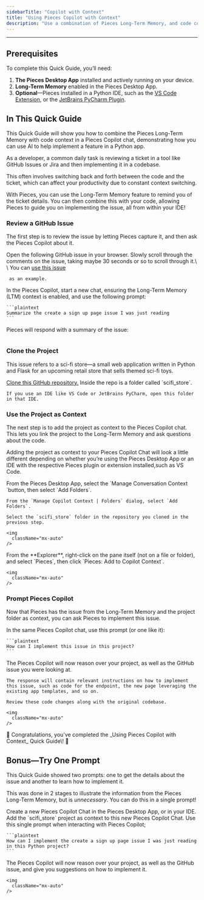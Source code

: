 ```yaml
---
sidebarTitle: "Copilot with Context"
title: "Using Pieces Copilot with Context"
description: "Use a combination of Pieces Long-Term Memory, and code context, to get help implementing a feature."
---
```


---

## Prerequisites

To complete this Quick Guide, you’ll need:

1. **The Pieces Desktop App** installed and actively running on your device.
2. **Long-Term Memory** enabled in the Pieces Desktop App.
3. **Optional**—Pieces installed in a Python IDE, such as the [VS Code Extension](https://docs.pieces.app/products/extensions-plugins/visual-studio-code), or the [JetBrains PyCharm Plugin](https://docs.pieces.app/products/extensions-plugins/jetbrains).

## In This Quick Guide

This Quick Guide will show you how to combine the Pieces Long-Term Memory with code context in a Pieces Copilot chat, demonstrating how you can use AI to help implement a feature in a Python app.

As a developer, a common daily task is reviewing a ticket in a tool like GitHub Issues or Jira and then implementing it in a codebase.

This often involves switching back and forth between the code and the ticket, which can affect your productivity due to constant context switching.

With Pieces, you can use the Long-Term Memory feature to remind you of the ticket details. You can then combine this with your code, allowing Pieces to guide you on implementing the issue, all from within your IDE\!

### Review a GitHub Issue

The first step is to review the issue by letting Pieces capture it, and then ask the Pieces Copilot about it.

<Steps>
  <Step title="Review the GitHub Issue">
    Open the following GitHub issue in your browser. Slowly scroll through the comments on the issue, taking maybe 30 seconds or so to scroll through it.\
    \
    You can <a target="_blank" href="https://github.com/pieces-app/pieces-certification-course-content/issues/1">
    use this issue</a>

     as an example.
  </Step>
  <Step title="Ask Pieces About the Issue">
    In the Pieces Copilot, start a new chat, ensuring the Long-Term Memory (LTM) context is enabled, and use the following prompt:

    ```plaintext
    Summarize the create a sign up page issue I was just reading
    ```
  </Step>
</Steps>

Pieces will respond with a summary of the issue:

<img
  className="mx-auto"
/>

### Clone the Project

This issue refers to a sci-fi store—a small web application written in Python and Flask for an upcoming retail store that sells themed sci-fi toys.

<Steps>
  <Step title="Clone the Project Repo">
    <a target="_blank" href="https://github.com/pieces-app/pieces-certification-course-content">
    Clone this GitHub repository.</a>
  </Step>
  <Step title="Navigate to the Sci-Fi Store folder">
    Inside the repo is a folder called `scifi_store`.

    If you use an IDE like VS Code or JetBrains PyCharm, open this folder in that IDE.
  </Step>
</Steps>

### Use the Project as Context

The next step is to add the project as context to the Pieces Copilot chat. This lets you link the project to the Long-Term Memory and ask questions about the code.

Adding the project as context to your Pieces Copilot Chat will look a little different depending on whether you’re using the Pieces Desktop App or an IDE with the respective Pieces plugin or extension installed,such as VS Code.

<Steps>
  <Step title="via Pieces Desktop App">
    From the Pieces Desktop App, select the `Manage Conversation Context `button, then select `Add Folders`.

    From the `Manage Copilot Context | Folders` dialog, select `Add Folders`.

    Select the `scifi_store` folder in the repository you cloned in the previous step.

    <img
      className="mx-auto"
    />
  </Step>
  <Step title="via VS Code with Pieces Installed">
    From the **Explorer**, right-click on the pane itself (not on a file or folder), and select `Pieces`, then click `Pieces: Add to Copilot Context`.

    <img
      className="mx-auto"
    />
  </Step>
</Steps>

### Prompt Pieces Copilot

Now that Pieces has the issue from the Long-Term Memory and the project folder as context, you can ask Pieces to implement this issue.

<Steps>
  <Step title="Ask Pieces how to Implement the Issue">
    In the same Pieces Copilot chat, use this prompt (or one like it):

    ```plaintext
    How can I implement this issue in this project?
    ```
  </Step>
  <Step title="Check the Response">
    The Pieces Copilot will now reason over your project, as well as the GitHub issue you were looking at.

    The response will contain relevant instructions on how to implement this issue, such as code for the endpoint, the new page leveraging the existing app templates, and so on.

    Review these code changes along with the original codebase.

    <img
      className="mx-auto"
    />
  </Step>
</Steps>

<tip>
  🎉 Congratulations, you’ve completed the _Using Pieces Copilot with Context_ Quick Guide\! 🎉
</tip>

## Bonus—Try One Prompt

This Quick Guide showed two prompts: one to get the details about the issue and another to learn how to implement it.

This was done in 2 stages to illustrate the information from the Pieces Long-Term Memory, but is _unnecessary_. You can do this in a single prompt\!

<Steps>
  <Step title="Create a New Copilot Chat">
    Create a new Pieces Copilot Chat in the Pieces Desktop App, or in your IDE.
  </Step>
  <Step title="Add the Project Folder as Context">
    Add the `scifi_store` project as context to this new Pieces Copilot Chat.
  </Step>
  <Step title="Prompt Pieces Copilot">
    Use this single prompt when interacting with Pieces Copilot;

    ```plaintext
    How can I implement the create a sign up page issue I was just reading in this Python project?
    ```
  </Step>
  <Step title="Check the Response">
    The Pieces Copilot will now reason over your project, as well as the GitHub issue, and give you suggestions on how to implement it.

    <img
      className="mx-auto"
    />
  </Step>
</Steps>